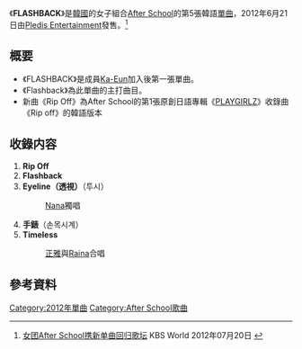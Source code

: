 {{Infobox Single
| Name           = FLASHBACK
| Cover          = After School - Flashback.jpg
| Artist         = [[After_School|After School]]
| Album          = 
| A-side         = FLASHBACK
| B-side         = Rip Off<br/>Eyeline（透視）<br/>手錶<br/>Timeless
| Released       = 2012年6月21日
| Format         = [[单曲|单曲]]
| Recorded       = 2012年<br/>{{KOR}}
| Genre          = [[K-POP|K-POP]]
| Lenght         =
| Label          = [[Pledis_Entertainment|Pledis Entertainment]]
| Writer         = 
| Producer       = 
| Certification  = 
| Chart position = 
| Last single    = [[Lady_Luck_/_Dilly_Dally|Lady Luck / Dilly Dally]]<br/>（2012年） 
| This single    = '''FLASHBACK'''<br/>（2012年）
| Next single    = [[初戀_(After_School單曲)|初戀]]<br/>（2013年）
| Misc           =
}}

《'''FLASHBACK'''》是[[韓國|韓國]]的女子組合[[After_School|After School]]的第5張韓語[[單曲|單曲]]，2012年6月21日由[[Pledis_Entertainment|Pledis Entertainment]]發售。<ref>[http://world.kbs.co.kr/chinese/program/program_bschat_detail.htm?no=194&current_page=   女团After School携新单曲回归歌坛] {{Wayback|url=http://world.kbs.co.kr/chinese/program/program_bschat_detail.htm?no=194&current_page= |date=20130412055026 }}KBS World 2012年07月20日 {{ko}}</ref>

== 概要 ==
* 《FLASHBACK》是成員[[Ka-Eun|Ka-Eun]]加入後第一張單曲。
* 《Flashback》為此單曲的主打曲目。
* 新曲《Rip Off》為After School的第1張原創日語專輯《[[PLAYGIRLZ|PLAYGIRLZ]]》收錄曲《Rip off》的韓語版本

== 收錄内容 ==
# '''Rip Off'''
# '''Flashback'''
#'''Eyeline（透視）'''（투시）
#:[[林珍兒|Nana]]獨唱
#'''手錶'''（손목시계）
#'''Timeless'''
#:[[正雅|正雅]]與[[Raina|Raina]]合唱
==參考資料==
{{reflist}}

{{After School}}
{{single-stub}}

{{DEFAULTSORT:FLASHBACK}}
[[Category:2012年單曲|Category:2012年單曲]]
[[Category:After_School歌曲|Category:After School歌曲]]